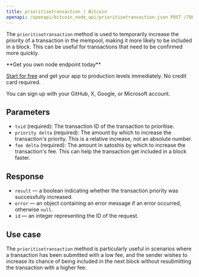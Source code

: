 ---
title: prioritisetransaction | Bitcoin
openapi: /openapi/bitcoin_node_api/prioritisetransaction.json POST /788f110831fe13808302bd79796d55e8
---

The `prioritisetransaction` method is used to temporarily increase the priority of a transaction in the mempool, making it more likely to be included in a block. This can be useful for transactions that need to be confirmed more quickly.

<Check>
**Get you own node endpoint today**

[Start for free](https://console.chainstack.com/) and get your app to production levels immediately. No credit card required.

You can sign up with your GitHub, X, Google, or Microsoft account.
</Check>


## Parameters

* `txid` (required): The transaction ID of the transaction to prioritise.
* `priority delta` (required): The amount by which to increase the transaction's priority. This is a relative increase, not an absolute number.
* `fee delta` (required): The amount in satoshis by which to increase the transaction's fee. This can help the transaction get included in a block faster.

## Response

* `result` — a boolean indicating whether the transaction priority was successfully increased.
* `error` — an object containing an error message if an error occurred, otherwise `null`.
* `id` — an integer representing the ID of the request.

## Use case

The `prioritisetransaction` method is particularly useful in scenarios where a transaction has been submitted with a low fee, and the sender wishes to increase its chance of being included in the next block without resubmitting the transaction with a higher fee.
